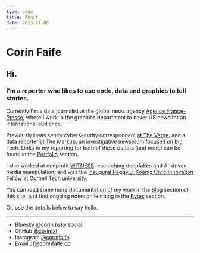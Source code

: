```yaml
---
type: page
title: About
date: 2023-11-06
---
```


# Corin Faife

## Hi.

### I'm a reporter who likes to use code, data and graphics to tell stories.

Currently I'm a data journalist at the global news agency [Agence France-Presse](https://www.afp.com/en),
where I work in the graphics department to cover US news for an international audience. 

Previously I was senior cybersecurity correspondent [at The Verge](https://www.theverge.com/authors/corin-faife), and a data reporter [at The Markup](https://themarkup.org/people/corin-faife), an investigative newsroom focused on Big Tech. 
Links to my reporting for both of these outlets (and more) can be found in the [Portfolio](/portfolio) section.

I also worked at nonprofit [WITNESS](https://www.witness.org/) researching deepfakes and AI-driven media manipulation, and was the [inaugural Peggy J. Koenig Civic Innovation Fellow](https://www.dli.tech.cornell.edu/members/Faife) at Cornell Tech university.

You can read some more documentation of my work in the [Blog](/posts) section of this site, 
and find ongoing notes on learning in the [Bytes](/Bytes) section. 

Or, use the details below to say hello.

---

- Bluesky [@corin.bsky.social](https://corin.bsky.social/)
- GitHub [@corintxt](https://github.com/corintxt)
- Instagram [@corinfaife](https://instagram.com/corinfaife)
- Email cf@corinfaife.co
